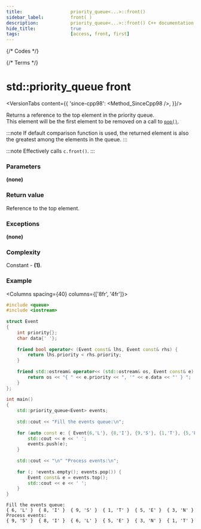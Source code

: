 ```yaml
---
title:					priority_queue<...>::front()
sidebar_label:			front( )
description:			priority_queue<...>::front() C++ documentation
hide_title:				true
tags:					[access, front, first]
---
```



{/* Codes */}

{/* Terms */}



# std::priority_queue front

<VersionTabs content={{
		'since-cpp98': <Method_SinceCpp98 />,
	}}/>

Returns a <Tooltip title={Term_ContAlias_Reference}>reference</Tooltip>  to the top element in the priority queue.  
This element will be the first element to be removed on a call to [`pop()`](/docs/std/containers/queues/priority-queue/pop).  

:::note
If default comparison function is used, the returned element is also the greatest among the elements in the queue.
:::

:::note
Effectively calls `c.front()`.
:::

### Parameters

**(none)**

### Return value

Reference to the top element.

### Exceptions

**(none)**

### Complexity

Constant - **(1)**.

### Example

<Columns spacing={40} columns={['8fr', '4fr']}>
<div>

```cpp title="main.cpp"
#include <queue>
#include <iostream>
 
struct Event
{
    int priority{};
    char data{' '};
 
    friend bool operator< (Event const& lhs, Event const& rhs) {
        return lhs.priority < rhs.priority;
    }
 
    friend std::ostream& operator<< (std::ostream& os, Event const& e) {
        return os << "{ " << e.priority << ", '" << e.data << "' } ";
    }
};
 
int main()
{
    std::priority_queue<Event> events;
 
    std::cout << "Fill the events queue:\n";
 
    for (auto const e: { Event{6,'L'}, {8,'I'}, {9,'S'}, {1,'T'}, {5,'E'}, {3,'N'} }) {
        std::cout << e << ' ';
        events.push(e);
    }
 
    std::cout << "\n" "Process events:\n";
 
    for (; !events.empty(); events.pop()) {
        Event const& e = events.top();
        std::cout << e << ' ';
    }
}
```

</div>

<div>

```plaintext title="Output"
Fill the events queue:
{ 6, 'L' }  { 8, 'I' }  { 9, 'S' }  { 1, 'T' }  { 5, 'E' }  { 3, 'N' }
Process events:
{ 9, 'S' }  { 8, 'I' }  { 6, 'L' }  { 5, 'E' }  { 3, 'N' }  { 1, 'T' }
```

</div>
</Columns>

